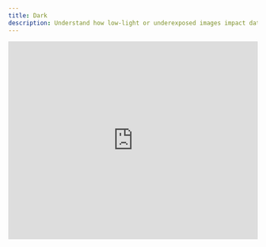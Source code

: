 ```yaml
---
title: Dark
description: Understand how low-light or underexposed images impact dataset quality, and how to detect and correct them using Visual Layer.
---
```



<iframe
  width="100%"
  height="400"
  src="https://www.youtube.com/embed/u0QtMgM0aIk?autoplay=1&mute=1"
  title="Dark image detection"
  frameBorder="0"
  allow="accelerometer; autoplay; clipboard-write; encrypted-media; gyroscope; picture-in-picture"
  allowFullScreen
/>


## What Are Dark Images and Objects?

Dark images are underexposed visuals that lack sufficient brightness, making it difficult to interpret or extract visual details. They often appear dim, shadowed, or low-contrast—reducing both human and model-level interpretability.

### Common Causes of Darkness in Visual Data

- **Poor lighting conditions**: Capturing in low-light environments or scenes without adequate illumination leads to dark outputs.
- **Camera settings**: Improper settings like fast shutter speed, low ISO, or narrow aperture can result in underexposed images.
- **Scene characteristics**: Some subjects—like night scenes, shaded objects, or predominantly dark materials—naturally produce low-light imagery.

## Why It Matters

<div className="integrations-table">

| Problem | Impact |
|---------|--------|
| **Visual ambiguity** | Annotators may miss important elements due to lack of detail or poor visibility. |
| **Model degradation** | Object detection and segmentation performance can drop significantly on low-exposure inputs. |
| **Poor user experience** | In public-facing applications, dark visuals can appear unpolished or unprofessional. |

</div>

## How to Detect and Remove Dark Images

- **Detect Dark Images:**  
  Go to **"Add Filter"** → **"Quality Issue"** → select **"Dark"** → choose **"IS"** as the logic operator → set the desired confidence threshold (default is 0.5).  
  Export the dark images using **Export** → **"Matching the applied filter."**

- **Remove Dark Images:**  
  Go to **"Add Filter"** → **"Quality Issue"** → select **"Dark"** → choose **"IS NOT"** as the logic operator → set the desired confidence threshold (default is 0.5).  
  Export the images without dark issues using **Export** → **"Matching the applied filter."**


By detecting and resolving dark visuals early, you can improve dataset quality, annotation accuracy, and model performance—especially in environments where lighting is a critical factor.
